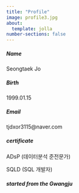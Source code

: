 ```yaml
---
title: "Profile"
image: profile3.jpg
about:
  template: jolla
number-sections: false
---
```

##### Name            
Seongtaek Jo

##### Birth
1999.01.15

##### Email
tjdxor3115@naver.com

##### certificate
ADsP (데이터분석 준전문가)

SQLD (SQL 개발자)

##### started from the Gwangju